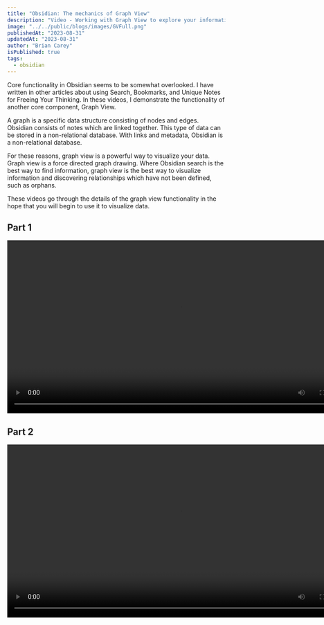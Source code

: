 ```yaml
---
title: "Obsidian: The mechanics of Graph View"
description: "Video - Working with Graph View to explore your information network."
image: "../../public/blogs/images/GVFull.png"
publishedAt: "2023-08-31"
updatedAt: "2023-08-31"
author: "Brian Carey"
isPublished: true
tags:
  - obsidian
---
```


Core functionality in Obsidian seems to be somewhat overlooked. I have written in other articles about using Search, Bookmarks, and Unique Notes for Freeing Your Thinking. In these videos, I demonstrate the functionality of another core component, Graph View.

A graph is a specific data structure consisting of nodes and edges. Obsidian
consists of notes which are linked together. This type of data can be stored
in a non-relational database. With links and metadata, Obsidian is a
non-relational database.

For these reasons, graph view is a powerful way to visualize your data. Graph view is a force directed graph drawing. Where Obsidian search is the best way to find information, graph view is the best way to visualize information and discovering relationships which have not been defined, such as orphans.

These videos go through the details of the graph view functionality in the hope that you will begin to use it to visualize data.

## Part 1

<video width="800" controls>
  <source src="/blogs/videos/fyt-demo-part-1.mp4" type="video/mp4" />
  Your browser does not support the video tag.
</video>

## Part 2

<video width="800" controls>
  <source src="/blogs/videos/fyt-demo-part-2.mp4" type="video/mp4" />
  Your browser does not support the video tag.
</video>
